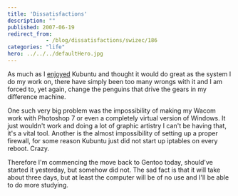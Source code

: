 ```yaml
---
title: 'Dissatisfactions'
description: ""
published: 2007-06-19
redirect_from: 
            - /blog/dissatisfactions/swizec/186
categories: "life"
hero: ../../../defaultHero.jpg
---
```

As much as I [enjoyed](http://swizec.com/index.php/mode=news/id=237) Kubuntu and thought it would do great as the system I do my work on, there have simply been too many wrongs with it and I am forced to, yet again, change the penguins that drive the gears in my difference machine.

One such very big problem was the impossibility of making my Wacom work with Photoshop 7 or even a completely virtual version of Windows. It just wouldn't work and doing a lot of graphic artistry I can't be having that, it's a vital tool. Another is the almost impossibility of setting up a proper firewall, for some reason Kubuntu just did not start up iptables on every reboot. Crazy.

Therefore I'm commencing the move back to Gentoo today, should've started it yesterday, but somehow did not. The sad fact is that it will take about three days, but at least the computer will be of no use and I'll be able to do more studying.